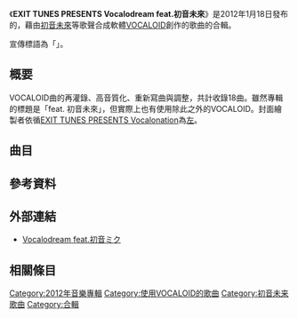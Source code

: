 {{Infobox Album
| Name           = EXIT TUNES PRESENTS Vocalodream feat.初音未來
| Type           = [[合輯|合輯]]
| Artist         = Various Artists
| Released       = 2012年1月18日
| Recorded       = 
| Genre          = 
| Length         = 1:18:32
| Label          = [[EXIT_TUNES|EXIT TUNES]]
| Producer       = 
| Reviews        = 
| Chart position = * 週榜第5位（[[Oricon公信榜|Oricon公信榜]]）
* 2012年度上半期第46位（Oricon）
| Certification  = 
| Last album     = [[EXIT_TUNES_PRESENTS_Vocalocluster|EXIT TUNES PRESENTS Vocalocluster feat.初音未來]]<br/>（2011年）
| This album     = '''EXIT TUNES PRESENTS Vocalodream feat.初音未來'''<br/>（2012年）
| Next album     = [[EXIT_TUNES_PRESENTS_Vocaloconnection|EXIT TUNES PRESENTS Vocaloconnection feat.初音未來]]<br/>（2012年）
}}

《'''EXIT TUNES PRESENTS Vocalodream feat.初音未來'''》是2012年1月18日發布的，藉由[[初音未來|初音未來]]等歌聲合成軟體[[VOCALOID|VOCALOID]]創作的歌曲的合輯。<!--發售元[[EXIT_TUNES|EXIT TUNES]]、販售元[[波麗佳音|波麗佳音]]。-->

宣傳標語為「'''{{nihongo|初音未來們所創造的夢境的形式|初音ミクたちが創る ゆめのかたち}}'''」。

==概要==

VOCALOID曲的再灌錄、高音質化、重新寫曲與調整，共計收錄18曲。雖然專輯的標題是「feat. 初音未來」，但實際上也有使用除此之外的VOCALOID。封面繪製者依循[[EXIT_TUNES_PRESENTS_Vocalonation|EXIT TUNES PRESENTS Vocalonation]]為[[左_(插畫家)|左]]。


== 曲目 ==
{{tracklist
| collapsed       = 
| headline        = 
| extra_column    = 
| total_length    = 1:18:32

| title1 = {{lang|ja|千本桜}}
| longnote1 = 詳細請參照[[千本櫻|千本櫻]]。
| writer1 = {{Lang|ja|黒うさ feat.初音ミク}}
| length1 = 4:04

| title2 = {{Lang|ja|カゲロウデイズ}}
| longnote2 = 詳細請參照[[陽炎Project|陽炎Project]]。
| writer2 = {{lang|ja|[[Jin|じん（自然の敵P）]] feat.初音ミク}}
| length2 = 3:53

| title3 = {{lang|ja|エンヴィキャットウォーク}}
| longnote3 = 
| writer3 = {{Lang|ja|トーマ feat.初音ミク}}
| length3 = 3:45

| title4 = {{Lang|ja|深海少女}}
| note4 = 
| writer4 = {{Lang|ja|ゆうゆ feat.初音ミク}}
| length4 = 3:27

| title5 = Bad ∞ End ∞ Night
| note5 = 
| writer5 = {{Lang|ja|ひとしずく×やま△ feat.初音ミク、鏡音リン・レン、巡音ルカ、KAITO、MEIKO、GUMI、神威がくぽ}}
| length5 = 4:08

| title6 = {{lang|ja|天ノ弱}}
| longnote6 = 本曲同時收錄於合輯「EXIT TUNES PRESENTS GUMitive from Megpoid」中。
| writer6 = 164 feat.GUMI
| length6 = 3:09

| title7 = {{Lang|ja|白虎野の娘}}
| longnote7 = 本曲為[[平泽进|平泽进]]的歌曲翻唱而成。
| writer7 = {{Lang|ja|ぶっちぎりP feat.KAITO（作曲・作詞：平沢進）}}
| length7 = 4:47

| title8 = KURENAI BEAT
| note8 = 
| writer8 = yuukiss feat. MEIKO
| length8 = 4:06

| title9 = {{Lang|ja|パラメタ}}
| note9 = 
| writer9 = {{lang|ja|40mP feat.初音ミク}}
| length9 = 3:44

| title10 = {{Lang|ja|スキキライ}}
| note10 = 
| writer10 = {{Lang|ja|ゴム feat.鏡音リン・レン}}
| length10 = 4:46

| title11 = {{Lang|ja|行きます!カラオケ一曲目}}
| longnote11 = <ref>{{cite news
| title = 男女別「カラオケで1曲目に歌う曲」は?
| url = http://www.barks.jp/news/?id=1000072995
| newspaper = BARKS
| publisher = [[ITmedia|ITmedia]]
| date = 2010-09-06
| accessdate = 2012-01-12
| archive-date = 2012-01-05
| archive-url = https://web.archive.org/web/20120105102642/http://www.barks.jp/news/?id=1000072995
| dead-url = no
}}</ref>
| writer11 = {{Lang|ja|ほぼ日P feat.初音ミク}}
| length11 = 3:00

| title12 = NARAKA
| note12 = 
| writer12 = {{Lang|ja|蝶々P×164 feat.GUMI（作曲：蝶々P 作詞：164 編曲：蝶々P、164）}}
| length12 = 3:11

| title13 = Fate：Rebirth
| note13 = 
| writer13 = SCL Project（natsuP）feat.VanaN'Ice（作曲・作詞：natsuP 編曲：natsuP&haku）
| length13 = 3:33

| title14 = {{lang|ja|アブストラクト・ナンセンス}}
| longnote14 = 本曲同時收錄於合輯「{{lang|ja|[[VOCAROCK_collection_3_feat._初音ミク|VOCAROCK collection 3 feat. 初音ミク]]}}」中。
| writer14 = {{lang|ja|Neru feat.鏡音リン}}
| length14 = 3:54

| title15 = FREELY TOMORROW
| longnote15 = 獲得「{{lang|ja|まるで人間のように歌っている}}」讚譽的高評價樂曲<ref>{{cite news
| title = 最速殿堂入り「FREELY TOMORROW」着うた化!
| url = http://blog.nicovideo.jp/niconews/2011/08/016036.html
| newspaper = ニコニコインフォ
| publisher = ニワンゴ
| date = 2011-08-26
| accessdate = 2012-01-17
| deadurl = yes
| archiveurl = https://web.archive.org/web/20160305045626/http://blog.nicovideo.jp/niconews/2011/08/016036.html
| archivedate = 2016-03-05
}}</ref><ref>{{cite news
| title = 初音ミクが人間のように歌う、オリジナル曲「FREELY TOMORROW」がすごい
| url = http://b.hatena.ne.jp/articles/201108/5294
| newspaper = はてなブックマークニュース
| publisher = はてな
| date = 2011-08-01
| accessdate = 2012-01-17
| archive-date = 2012-08-25
| archive-url = https://web.archive.org/web/20120825212509/http://b.hatena.ne.jp/articles/201108/5294
| dead-url = no
}}</ref>。
| writer15 = {{Lang|ja|Mitchie M feat.初音ミク（作曲：Mitchie M 作詞：Mitchie M・ЯIRE）}}
| length15 = 4:00

| title16 = {{lang|ja|紅一葉}}
| note16 = 
| writer16 = {{Lang|ja|黒うさP feat.巡音ルカ}}
| length16 = 4:10

| title17 = {{lang|ja|桜ノ雨}}
| note17 = 
| writer17 = {{Lang|ja|halyosy feat.初音ミク（作曲・作詞：森晴義）}}
| length17 = 6:33

| title18 = {{lang|ja|夢現リバース}}
| longnote18 = 
| writer18 = {{Lang|ja|ジミーサムP feat.巡音ルカ}}
| length18 = 3:54

| title19 = {{Lang|ja|ゆめのかたち}}
| longnote19 = Bonus Track。
| writer19 = {{Lang|ja|ふわりP feat.初音ミク、鏡音リン・レン、巡音ルカ、KAITO、MEIKO、GUMI、神威がくぽ}}
| length19 = 6:28
}}

==參考資料==
{{reflist}}

==外部連結==
* [http://www.vocalodream.com/ Vocalodream feat.初音ミク]{{Wayback|url=http://www.vocalodream.com/ |date=20140220005608 }}

==相關條目==

{{EXIT TUNESボカロコンピシリーズ}}

[[Category:2012年音樂專輯|Category:2012年音樂專輯]]
[[Category:使用VOCALOID的歌曲|Category:使用VOCALOID的歌曲]]
[[Category:初音未来歌曲|Category:初音未来歌曲]]
[[Category:合輯|Category:合輯]]